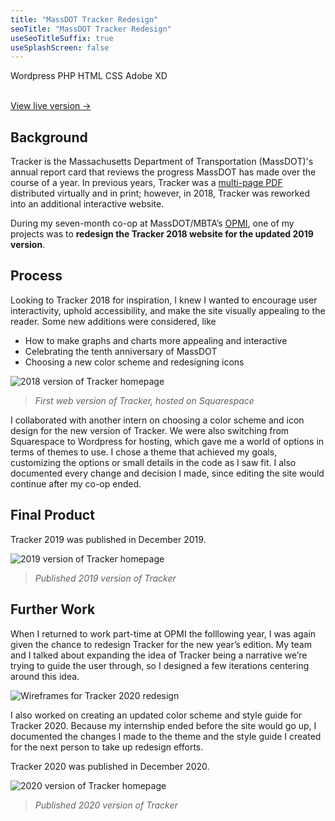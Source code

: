 ```yaml
---
title: "MassDOT Tracker Redesign"
seoTitle: "MassDOT Tracker Redesign"
useSeoTitleSuffix: true
useSplashScreen: false
---
```



<Underlining highlight>Wordpress</Underlining> <Underlining highlight>PHP</Underlining> <Underlining highlight>HTML</Underlining> <Underlining highlight>CSS</Underlining> <Underlining highlight>Adobe XD</Underlining> 
<br />
<br />

 <a href="https://www.massdottracker.com/wp/" target="_blank">View live version &#8594;</a>

## Background

Tracker is the Massachusetts Department of Transportation (MassDOT)'s annual report card that reviews the progress MassDOT has made over the course of a year. In previous years, Tracker was a <a href="https://www.mass.gov/lists/tracker-annual-performance-management-reports" target="_blank">multi-page PDF</a> distributed virtually and in print; however, in 2018, Tracker was reworked into an additional interactive website.

During my seven-month co-op at MassDOT/MBTA’s <a href="https://www.mass.gov/transportation-performance" target="_blank">OPMI</a>, one of my projects was to **redesign the Tracker 2018 website for the updated 2019 version**.

## Process

Looking to Tracker 2018 for inspiration, I knew I wanted to encourage user interactivity, uphold accessibility, and make the site visually appealing to the reader. 
Some new additions were considered, like
- How to make graphs and charts more appealing and interactive
- Celebrating the tenth anniversary of MassDOT
- Choosing a new color scheme and redesigning icons

![2018 version of Tracker homepage](./tracker18.PNG)
> *First web version of Tracker, hosted on Squarespace*

I collaborated with another intern on choosing a color scheme and icon design for the new version of Tracker. We were also switching from Squarespace to Wordpress for hosting, which gave me a world of options in terms of themes to use. I chose a theme that achieved my goals, customizing the options or small details in the code as I saw fit. I also documented every change and decision I made, since editing the site would continue after my co-op ended.

## Final Product

Tracker 2019 was published in December 2019. 

![2019 version of Tracker homepage](./tracker19.png)
> *Published 2019 version of Tracker*

## Further Work

When I returned to work part-time at OPMI the folllowing year, I was again given the chance to redesign Tracker for the new year’s edition. My team and I talked about expanding the idea of Tracker being a narrative we’re trying to guide the user through, so I designed a few iterations centering around this idea.

![Wireframes for Tracker 2020 redesign](./tracker20-frames2.png)

I also worked on creating an updated color scheme and style guide for Tracker 2020. Because my internship ended before the site would go up, I documented the changes I made to the theme and the style guide I created for the next person to take up redesign efforts.

Tracker 2020 was published in December 2020. 

![2020 version of Tracker homepage](./tracker-20.PNG)
> *Published 2020 version of Tracker*
